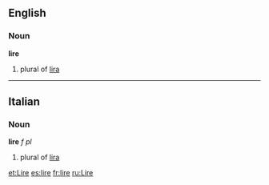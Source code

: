 ==English==
===Noun===
'''lire'''

#plural of [[lira]]

----
==Italian==
===Noun===
'''lire''' ''f pl''

#plural of [[lira#Italian|lira]]

[[et:Lire]]
[[es:lire]]
[[fr:lire]]
[[ru:Lire]]